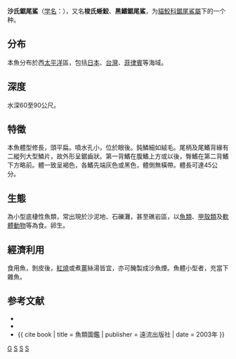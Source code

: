 {{Speciesbox 
| taxon = Galeus sauteri
| authority = [[Jordan|Jordan]] & [[Richardson|Richardson]], 1909
| image = Pristiurus sauteri by jordan and richardson.png
| status = DD
| status_system = IUCN3.1
| status_ref = <ref name="iucn">{{Cite journal | author = Iglésias, S. | author2 = Nakaya, K. | last-author-amp = yes | title = ''Galeus sauteri'' | journal = [[The_IUCN_Red_List_of_Threatened_Species|The IUCN Red List of Threatened Species]] | volume = 2009 | page = e.T161406A5416990 | publisher = [[IUCN|IUCN]] | date = 2009 | url = http://www.iucnredlist.org/details/161406/0 | doi = 10.2305/IUCN.UK.2009-2.RLTS.T161406A5416990.en | access-date = 24 December 2017 | archive-date = 2017-12-25 | archive-url = https://web.archive.org/web/20171225145050/http://www.iucnredlist.org/details/161406/0 | dead-url = no }}</ref>
| range_map = Galeus sauteri distmap.png
| range_map_width = 250px
| synonyms = *''Pristiurus sauteri''<br /><small>Jordan & Richardson, 1909</small>
}}
'''沙氏鋸尾鯊'''（[[学名|学名]]：{{lang|la|'''''Galeus sauteri'''''}}），又名'''梭氏蜥鮫'''、'''黑鰭鋸尾鯊'''，为[[貓鮫科|貓鮫科]][[鋸尾鯊屬|鋸尾鯊屬]]下的一个种。

==分布==
本魚分布於西[[太平洋|太平洋]]區，包括[[日本|日本]]、[[台灣|台灣]]、[[菲律賓|菲律賓]]等海域。

==深度==
水深60至90公尺。

==特徵==
本魚體型修長，頭平扁。噴水孔小，位於眼後。鈍鱗細如絨毛。尾柄及尾鰭背緣有二縱列大型鱗片，故外形呈鋸齒狀。第一背鰭在腹鰭上方或以後，臀鰭在第二背鰭下方略前。體一致呈褐色，各鰭先端灰色或黑色，體側無橫帶。體長可達45公分。

==生態==
為小型底棲性魚類，常出現於沙泥地、石礫灘，甚至礁岩區，以[[魚類|魚類]]、[[甲殼類|甲殼類]]及[[軟體動物|軟體動物]]等為食。卵生。

==經濟利用==
食用魚，剝皮後，[[紅燒|紅燒]]或煮[[薑|薑]]絲湯皆宜，亦可醃製成沙魚煙。魚體小型者，充當下雜魚。

==参考文献==
{{reflist}}
*{{FishBase_species|genus=Galeus|species=sauteri|year=2011|month=12}}
* {{TaiBNET| zh=梭氏蜥鮫 | id=383104 | binomial=Galeus sauteri | authority=Jordan & Richardson, 1909 | var= | accessdate=2013-01-24}}
*{{ cite book | title = 魚類圖鑑 | publisher = 遠流出版社 | date = 2003年 }}
{{Taxonbar}}

[[Category:1909年描述的鱼类|G]]
[[Category:IUCN红色名录数据缺乏物种|S]]
[[Category:食用魚|S]]
[[Category:鋸尾鯊屬|S]]